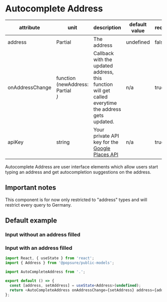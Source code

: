 


<Meta title="JSX/Autocomplete Address" component={AutocompleteAddress} />

# Autocomplete Address

| attribute       | unit                                    | description                                                                                                                    | default value | required |
| --------------- | --------------------------------------- | ------------------------------------------------------------------------------------------------------------------------------ | ------------- | -------- |
| address         | Partial<Address>                        | The address                                                                                                                    | undefined     | false    |
| onAddressChange | function (newAddress: Partial<Address>) | Callback with the updated address, this function will get called everytime the address gets updated.                           | n/a           | true     |
| apiKey          | string                                  | Your private API key for the [Google Places API](https://developers.google.com/maps/documentation/places/web-service/overview) | n/a           | true     |

Autocomplete Address are user interface elements which allow users start typing an address and get autocompletion suggestions on the address.

## Important notes

This component is for now only restricted to "address" types and will restrict every query to Germany.

## Default example

### Input without an address filled

<WithoutAddress />

### Input with an address filled

<WithAddress />

```typescript
import React, { useState } from 'react';
import { Address } from '@popsure/public-models';

import AutoCompleteAddress from '.';

export default () => {
  const [address, setAddress] = useState<Address>(undefined);
  return <AutoCompleteAddress onAddressChange={setAddress} address={address} />;
};
```
